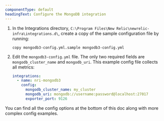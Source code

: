 ```yaml
---
componentType: default
headingText: Configure the MongoDB integration
---
```


1. In the Integrations directory, `C:\Program Files\New Relic\newrelic-infra\integrations.d\`, create a copy of the sample configuration file by running:

   ```shell
   copy mongodb3-config.yml.sample mongodb3-config.yml
   ```

2. Edit the `mongodb3-config.yml` file. The only two required fields are `mongodb_cluster_name` and `mongodb_uri`. This example config file collects all metrics:

   ```yml
   integrations:
     - name: nri-mongodb3
       config:
         mongodb_cluster_name: my_cluster
         mongodb_uri: mongodb://username:password@localhost:27017
         exporter_port: 9126
   ```

You can find all the config options at the bottom of this doc along with more complex config examples.
